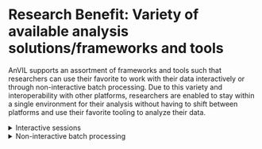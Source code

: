 # Research Benefit: Variety of available analysis solutions/frameworks and tools

AnVIL supports an assortment of frameworks and tools such that researchers can use their favorite to work with their data interactively or through non-interactive batch processing. Due to this variety and interoperability with other platforms, researchers are enabled to stay within a single environment for their analysis without having to shift between platforms and use their favorite tooling to analyze their data.

::: {.click_to_expand_block}

<details><summary>Interactive sessions</summary>

Interactive sessions are available with Jupyter, RStudio/Bioconductor, and Galaxy.

Use of Galaxy on AnVIL enables even more customizability with the ability to [install specific tools/versions with Toolshed](https://support.terra.bio/hc/en-us/articles/4402392877979-Galaxy-on-Terra-FAQs#heading-12).

</details>

:::

::: {.click_to_expand_block}

<details><summary>Non-interactive batch processing</summary>

Workflows can be [user-supplied/written](https://jhudatascience.org/AnVIL_Book_WDL/write-wdl.html#export-to-anvil-powered-by-terra-and-run) or [imported with Dockstore](https://jhudatascience.org/AnVIL_Book_WDL/import-and-configure-workflows.html) and used to steer non-interactive pipelines and batch processing of data.

</details>

:::
